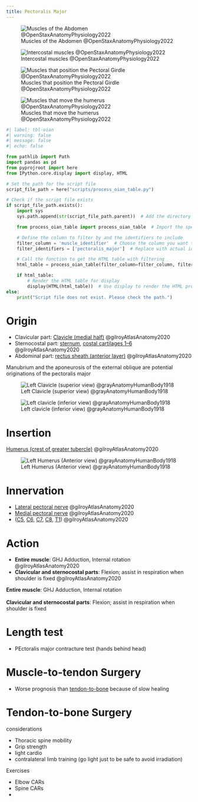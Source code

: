 ```yaml
---
title: Pectoralis Major
---
```


:::{layout-ncol="2"}
![Muscles of the Abdomen @OpenStaxAnatomyPhysiology2022](/The Archive/Images/OpenStax Anatomy and Physiology 2e/fig11.16 Muscles of the Abdomen.jpeg){#fig-openstax-fig11.16}

![Intercostal muscles @OpenStaxAnatomyPhysiology2022](/The Archive/Images/OpenStax Anatomy and Physiology 2e/fig11.18 Intercostal Muscles.jpeg){#fig-openstax-fig11.18}

![Muscles that position the Pectoral Girdle @OpenStaxAnatomyPhysiology2022](/The Archive/Images/OpenStax Anatomy and Physiology 2e/fig11.22 Muscles That Position the Pectoral Girdle.jpeg){#fig-openstax-fig11.22}
:::

![Muscles that move the humerus @OpenStaxAnatomyPhysiology2022](/The Archive/Images/OpenStax Anatomy and Physiology 2e/fig11.23 Muscles That Move the Humerus.jpeg){#fig-openstax-fig11.23}
```python
#| label: tbl-oian
#| warning: false
#| message: false
#| echo: false

from pathlib import Path
import pandas as pd
from pyprojroot import here
from IPython.core.display import display, HTML

# Set the path for the script file
script_file_path = here("scripts/process_oian_table.py")

# Check if the script file exists
if script_file_path.exists():
    import sys
    sys.path.append(str(script_file_path.parent))  # Add the directory of the script to the system path

    from process_oian_table import process_oian_table  # Import the specific function

    # Define the column to filter by and the identifiers to include
    filter_column = 'muscle_identifier'  # Choose the column you want to filter by
    filter_identifiers = ['pectoralis_major']  # Replace with actual identifiers you want to include

    # Call the function to get the HTML table with filtering
    html_table = process_oian_table(filter_column=filter_column, filter_identifiers=filter_identifiers)

    if html_table:
        # Render the HTML table for display
        display(HTML(html_table))  # Use display to render the HTML properly
else:
    print("Script file does not exist. Please check the path.")

```

# Origin {#origin}



- Clavicular part: [Clavicle (medial half)]({{< var ref-clavicle-bone.path >}}) @gilroyAtlasAnatomy2020
- Sternocostal part: [sternum]({{< var ref-sternum-bone.path >}}), [costal cartilages 1–6]({{< var ref-costal-cartilages.path >}}) @gilroyAtlasAnatomy2020
- Abdominal part: [rectus sheath (anterior layer)]({{< var ref-rectus-sheath.path >}}) @gilroyAtlasAnatomy2020


::: {.callout-note}
Manubrium and the aponeurosis of the external oblique are potential originations of the pectoralis major
:::

![Left Clavicle (superior view) @grayAnatomyHumanBody1918](/The Archive/Images/Gray anatomy 1918 images/Osteology/image200 gray1918 Left clavicle. Superior surface.gif){#fig-gray1918-image200}

![Left clavicle (inferior view) @grayAnatomyHumanBody1918](/The Archive/Images/Gray anatomy 1918 images/Osteology/image201 gray1918 Left clavicle. Inferior surface.gif){#fig-gray1918-image201}


# Insertion {#insertion}
[Humerus (crest of greater tubercle)]({{< var ref-humerus-bone.path >}}) @gilroyAtlasAnatomy2020

![Left Humerus (Anterior view) @grayAnatomyHumanBody1918](/The Archive/Images/Gray anatomy 1918 images/Osteology/image207 gray1918 Left humerus. Anterior view.gif){#fig-gray1918-image207}

# Innervation {#innervation}

- [Lateral pectoral nerve]({{< var ref-lateral-pectoral-nerve.path >}}) @gilroyAtlasAnatomy2020
- [Medial pectoral nerve]({{< var ref-medial-pectoral-nerve.path >}}) @gilroyAtlasAnatomy2020
-  ([C5]({{< var ref-nerve-root.c5 >}}), [C6]({{< var ref-nerve-root.c6 >}}), [C7]({{< var ref-nerve-root.c7 >}}), [C8]({{< var ref-nerve-root.c8 >}}), [T1]({{< var ref-nerve-root.t1 >}})) @gilroyAtlasAnatomy2020



# Action {#action}

- **Entire muscle**: GHJ Adduction, Internal rotation @gilroyAtlasAnatomy2020 
- **Clavicular and sternocostal parts**: Flexion; assist in respiration when shoulder is fixed @gilroyAtlasAnatomy2020 

**Entire muscle**: GHJ Adduction, Internal rotation </br> </br> **Clavicular and sternocostal parts**: Flexion; assist in respiration when shoulder is fixed  


# Length test

- PEctoralis major contracture test (hands behind head)



# Muscle-to-tendon Surgery

- Worse prognosis than [tendon-to-bone](#tendon-to-bone-surgery) because of slow healing

# Tendon-to-bone Surgery {#tendon-to-bone}


considerations

- Thoracic spine mobility
- Grip strength
- light cardio
- contralateral limb training (go light just to be safe to avoid irradiation)

Exercises

- Elbow CARs
- Spine CARs
- 